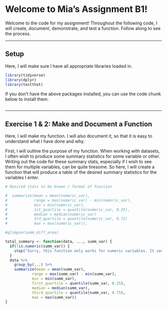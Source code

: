 # Welcome to Mia's Assignment B1!

Welcome to the code for my assignment! Throughout the following code, I will create, document, demonstrate, and test a function. Follow along to see the process.

------------------------------------------------------------------------

## Setup

Here, I will make sure I have all appropriate libraries loaded in.

```r

library(tidyverse)
library(dplyr)
library(testthat)

```

If you don't have the above packages installed, you can use the code chunk below to install them.

```r

```

------------------------------------------------------------------------

## Exercise 1 & 2: Make and Document a Function

Here, I will make my function. I will also document it, so that it is easy to understand what I have done and why.

First, I will outline the purpose of my function. When working with datasets, I often wish to produce some summary statistics for some variable or other. Writing out the code for these summary stats, especially if I wish to see them for multiple variables, can be quite tiresome. So here, I will create a function that will produce a table of the desired summary statistics for the variables I enter.

```r

# Desired stats to be known / format of function

#  summarize(mean = mean(numeric_var),
#            range = max(numeric_var) - min(numeric_var),
#            min = min(numeric_var),
#            1st_quartile = quantile(numeric_var, 0.25),
#            median = median(numeric_var)
#            3rd_quartile = quantile(numeric_var, 0.75)
#            max = max(numeric_var)),

#glimpse(summ_diff_area)

total_summary <- function(data, ..., summ_var) {
  if(!is.numeric(summ_var)) {
    stop("Sorry, this function only works for numeric variables. It seems the variable you inputted is ", class(summ_var))
  }
  data %>%
    group_by(...) %>%
    summarize(mean = mean(summ_var),
            range = max(summ_var) - min(summ_var),
            min = min(summ_var),
            first_quartile = quantile(summ_var, 0.25),
            median = median(summ_var),
            third_quartile = quantile(summ_var, 0.75),
            max = max(summ_var))
}


```

